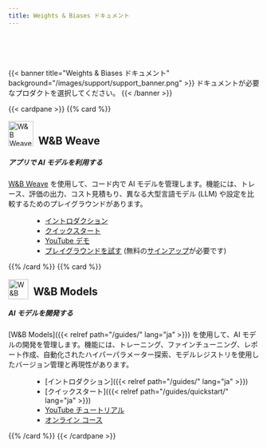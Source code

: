 ```yaml
---
title: Weights & Biases ドキュメント
---
```


<div style="padding-top:50px;">&nbsp;</div>
<div style="max-width:1200px; margin: 0 auto">
{{< banner title="Weights & Biases ドキュメント" background="/images/support/support_banner.png" >}}
ドキュメントが必要なプロダクトを選択してください。
{{< /banner >}}

{{< cardpane >}}
{{% card %}}<div onclick="window.location.href='https://weave-docs.wandb.ai'" style="cursor: pointer;">

<div className="card-banner-icon" style="float:left;margin-right:10px !important; margin-top: -12px !important">
<img src="/img/weave-logo.svg" alt="W&B Weave ロゴ" width="50" height="50"/>
</div>
<h2>W&B Weave</h2>

##### アプリで AI モデルを利用する

[W&B Weave](https://weave-docs.wandb.ai/) を使用して、コード内で AI モデルを管理します。機能には、トレース、評価の出力、コスト見積もり、異なる大型言語モデル (LLM) や設定を比較するためのプレイグラウンドがあります。

- [イントロダクション](https://weave-docs.wandb.ai/)
- [クイックスタート](https://weave-docs.wandb.ai/quickstart)
- [YouTube デモ](https://www.youtube.com/watch?v=IQcGGNLN3zo)
- [プレイグラウンドを試す](https://wandb.ai/wandb/weave-playground/weave/playground) (無料の[サインアップ](https://wandb.ai/signup)が必要です)

</div>{{% /card %}}
{{% card %}}<div onclick="window.location.href='/guides'" style="cursor: pointer;">

<div className="card-banner-icon" style="float:left;margin-right:10px !important; margin-top: -12px !important">
<img src="/img/wandb-gold.svg" alt="W&B Models ロゴ" width="40" height="40"/>
</div>
<h2>W&B Models</h2>

##### AI モデルを開発する

[W&B Models]({{< relref path="/guides/" lang="ja" >}}) を使用して、AI モデルの開発を管理します。機能には、トレーニング、ファインチューニング、レポート作成、自動化されたハイパーパラメーター探索、モデルレジストリを使用したバージョン管理と再現性があります。

- [イントロダクション]({{< relref path="/guides/" lang="ja" >}})
- [クイックスタート]({{< relref path="/guides/quickstart/" lang="ja" >}})
- [YouTube チュートリアル](https://www.youtube.com/watch?v=tHAFujRhZLA)
- [オンライン コース](https://wandb.ai/site/courses/101/)

</div>{{% /card %}}
{{< /cardpane >}}



</div>


<style>
.td-card-group { margin: 0 auto }
p { overflow: hidden; display: block; }
ul { margin-left: 50px; }
</style>